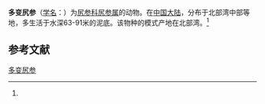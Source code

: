 {{Speciesbox
| name = 多变尻参
| status = 
| status_system = 
| image = 
| genus = Caudina
| species = atacta
| authority = (Pawson et Liao, 1992)<ref name='id12730'>{{cite web| url =http://www.bioinfo.cn/db05/BjdwSpecies.php?action=view&id=12730| title =多变尻参| work =《中国动物物种编目数据库》| publisher =中国科学院微生物研究所| author =中国科学院动物研究所| accessdate =2009-04-28| deadurl =yes| archiveurl =https://web.archive.org/web/20160305062415/http://www.bioinfo.cn/db05/BjdwSpecies.php?action=view&id=12730| archivedate =2016-03-05}}</ref>
}}

'''多变尻参'''（[[学名|学名]]：{{lang|la|''Caudina atacta''}}）为[[尻参科|尻参科]][[尻参属|尻参属]]的动物。在[[中国大陆|中国大陆]]，分布于北部湾中部等地，多生活于水深63-91米的泥底。该物种的模式产地在北部湾。<ref name='id12730'/>

== 参考文献 ==
{{reflist}}

{{Wikispecies|Caudina atacta}}
{{Taxonbar|from=Q2621046}}

[[Category:尻参属|多变尻参]]


{{海参小作品}}